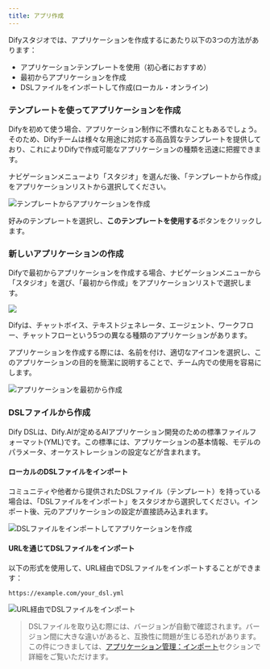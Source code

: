 ```yaml
---
title: アプリ作成
---
```



Difyスタジオでは、アプリケーションを作成するにあたり以下の3つの方法があります：

* アプリケーションテンプレートを使用（初心者におすすめ）
* 最初からアプリケーションを作成
* DSLファイルをインポートして作成(ローカル・オンライン)

### テンプレートを使ってアプリケーションを作成

Difyを初めて使う場合、アプリケーション制作に不慣れなこともあるでしょう。そのため、Difyチームは様々な用途に対応する高品質なテンプレートを提供しており、これによりDifyで作成可能なアプリケーションの種類を迅速に把握できます。

ナビゲーションメニューより「スタジオ」を選んだ後、「テンプレートから作成」をアプリケーションリストから選択してください。

![テンプレートからアプリケーションを作成](https://assets-docs.dify.ai/dify-enterprise-mintlify/jp/guides/application-orchestrate/448760da7b5f22f9e6bee7fd47e33a90.png)

好みのテンプレートを選択し、**このテンプレートを使用する**ボタンをクリックします。

### 新しいアプリケーションの作成

Difyで最初からアプリケーションを作成する場合、ナビゲーションメニューから「スタジオ」を選び、「最初から作成」をアプリケーションリストで選択します。

![](https://assets-docs.dify.ai/dify-enterprise-mintlify/jp/guides/application-orchestrate/9f5d811f6e117d4f9c11c9128e44d3f7.png)

Difyは、チャットボイス、テキストジェネレータ、エージェント、ワークフロー、チャットフローという5つの異なる種類のアプリケーションがあります。

アプリケーションを作成する際には、名前を付け、適切なアイコンを選択し、このアプリケーションの目的を簡潔に説明することで、チーム内での使用を容易にします。

![アプリケーションを最初から作成](https://assets-docs.dify.ai/2024/12/b0598446c2e129047aa7f4f06f2bf74d.png)

### DSLファイルから作成

<Info>
Dify DSLは、Dify.AIが定めるAIアプリケーション開発のための標準ファイルフォーマット(YML)です。この標準には、アプリケーションの基本情報、モデルのパラメータ、オーケストレーションの設定などが含まれます。
</Info>

#### ローカルのDSLファイルをインポート

コミュニティや他者から提供されたDSLファイル（テンプレート）を持っている場合は、「DSLファイルをインポート」をスタジオから選択してください。インポート後、元のアプリケーションの設定が直接読み込まれます。

![DSLファイルをインポートしてアプリケーションを作成](https://assets-docs.dify.ai/dify-enterprise-mintlify/jp/guides/application-orchestrate/188ed099d344761e396510031f991dcc.png)

#### URLを通じてDSLファイルをインポート

以下の形式を使用して、URL経由でDSLファイルをインポートすることができます：

```url
https://example.com/your_dsl.yml
```

![URL経由でDSLファイルをインポート](https://assets-docs.dify.ai/dify-enterprise-mintlify/jp/guides/application-orchestrate/661112195d6fea2437ffa0dfe94436cb.png)

> DSLファイルを取り込む際には、バージョンが自動で確認されます。バージョン間に大きな違いがあると、互換性に問題が生じる恐れがあります。この件につきましては、[アプリケーション管理：インポート](/ja-jp/guides/management/app-management#アプリケーションインポート)セクションで詳細をご覧いただけます。
